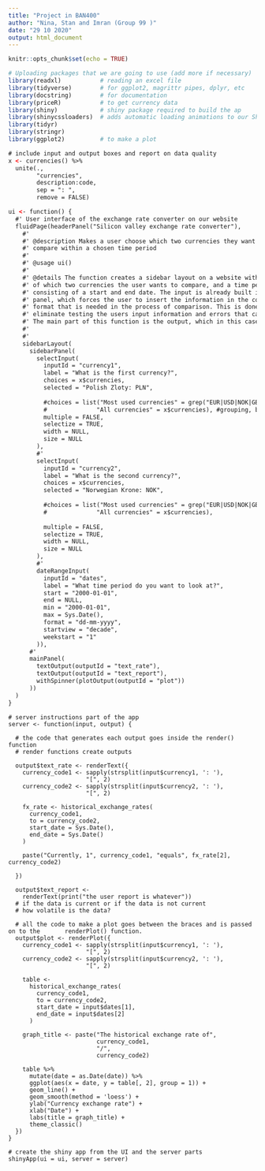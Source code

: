 ```yaml
---
title: "Project in BAN400"
author: "Nina, Stan and Imran (Group 99 )"
date: "29 10 2020"
output: html_document
---
```


```r
knitr::opts_chunk$set(echo = TRUE)

# Uploading packages that we are going to use (add more if necessary)
library(readxl)           # reading an excel file
library(tidyverse)        # for ggplot2, magrittr pipes, dplyr, etc
library(docstring)        # for documentation
library(priceR)           # to get currency data
library(shiny)            # shiny package required to build the ap
library(shinycssloaders)  # adds automatic loading animations to our Shiny plot
library(tidyr)          
library(stringr)
library(ggplot2)          # to make a plot

```

```ui
# include input and output boxes and report on data quality
x <- currencies() %>%
  unite(.,
        "currencies",
        description:code,
        sep = ": ",
        remove = FALSE)

ui <- function() {
  #' User interface of the exchange rate converter on our website
  fluidPage(headerPanel("Silicon valley exchange rate converter"), 
    #' 
    #' @description Makes a user choose which two currencies they want to
    #' compare within a chosen time period
    #' 
    #' @usage ui()
    #'
    #' @details The function creates a sidebar layout on a website with panels
    #' of which two currencies the user wants to compare, and a time period with
    #' consisting of a start and end date. The input is already built in for each
    #' panel, which forces the user to insert the information in the correct
    #' format that is needed in the process of comparison. This is done to
    #' eliminate testing the users input information and errors that can occur.
    #' The main part of this function is the output, which in this case is .... 
    #' 
    #'
    sidebarLayout(
      sidebarPanel(
        selectInput(
          inputId = "currency1",
          label = "What is the first currency?",
          choices = x$currencies,
          selected = "Polish Zloty: PLN",
          
          #choices = list("Most used currencies" = grep("EUR|USD|NOK|GBP", x$currencies, value = T),
          #              "All currencies" = x$currencies), #grouping, but its a fail for now
          multiple = FALSE,
          selectize = TRUE,
          width = NULL,
          size = NULL
        ),
        #'
        selectInput(
          inputId = "currency2",
          label = "What is the second currency?",
          choices = x$currencies,
          selected = "Norwegian Krone: NOK",
          
          #choices = list("Most used currencies" = grep("EUR|USD|NOK|GBP", x$currencies, value = T),
          #              "All currencies" = x$currencies),
          
          multiple = FALSE,
          selectize = TRUE,
          width = NULL,
          size = NULL
        ),
        #'
        dateRangeInput(
          inputId = "dates",
          label = "What time period do you want to look at?",
          start = "2000-01-01",
          end = NULL,
          min = "2000-01-01",
          max = Sys.Date(),
          format = "dd-mm-yyyy",
          startview = "decade",
          weekstart = "1"
        )), 
      #'          
      mainPanel(
        textOutput(outputId = "text_rate"),
        textOutput(outputId = "text_report"),
        withSpinner(plotOutput(outputId = "plot"))
      ))
  )
}

```


```server
# server instructions part of the app
server <- function(input, output) {
  
  # the code that generates each output goes inside the render() function
  # render functions create outputs
  
  output$text_rate <- renderText({
    currency_code1 <- sapply(strsplit(input$currency1, ': '),
                      "[", 2)
    currency_code2 <- sapply(strsplit(input$currency2, ': '),
                      "[", 2)
    
    fx_rate <- historical_exchange_rates(
      currency_code1,
      to = currency_code2,
      start_date = Sys.Date(),
      end_date = Sys.Date()
    )
    
    paste("Currently, 1", currency_code1, "equals", fx_rate[2], currency_code2)
    
  })
  
  output$text_report <-
    renderText(print("the user report is whatever"))
  # if the data is current or if the data is not current
  # how volatile is the data?
  
  # all the code to make a plot goes between the braces and is passed on to the       renderPlot() function.
  output$plot <- renderPlot({
    currency_code1 <- sapply(strsplit(input$currency1, ': '),
                      "[", 2)
    currency_code2 <- sapply(strsplit(input$currency2, ': '),
                      "[", 2)
    
    table <-
      historical_exchange_rates(
        currency_code1,
        to = currency_code2,
        start_date = input$dates[1],
        end_date = input$dates[2]
      )
    
    graph_title <- paste("The historical exchange rate of",
                         currency_code1,
                         "/",
                         currency_code2)
    
    table %>%
      mutate(date = as.Date(date)) %>%
      ggplot(aes(x = date, y = table[, 2], group = 1)) +
      geom_line() +
      geom_smooth(method = 'loess') +
      ylab("Currency exchange rate") +
      xlab("Date") +
      labs(title = graph_title) +
      theme_classic()
  })
}

```


```shiny
# create the shiny app from the UI and the server parts
shinyApp(ui = ui, server = server)
```

